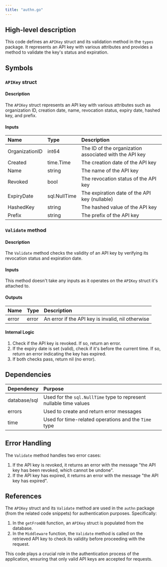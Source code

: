 ```yaml
---
title: "authn.go"
---
```


## High-level description
This code defines an `APIKey` struct and its validation method in the `types` package. It represents an API key with various attributes and provides a method to validate the key's status and expiration.

## Symbols

### `APIKey` struct
#### Description
The `APIKey` struct represents an API key with various attributes such as organization ID, creation date, name, revocation status, expiry date, hashed key, and prefix.

#### Inputs
| Name | Type | Description |
|:-----|:-----|:------------|
| OrganizationID | int64 | The ID of the organization associated with the API key |
| Created | time.Time | The creation date of the API key |
| Name | string | The name of the API key |
| Revoked | bool | The revocation status of the API key |
| ExpiryDate | sql.NullTime | The expiration date of the API key (nullable) |
| HashedKey | string | The hashed value of the API key |
| Prefix | string | The prefix of the API key |

### `Validate` method
#### Description
The `Validate` method checks the validity of an API key by verifying its revocation status and expiration date.

#### Inputs
This method doesn't take any inputs as it operates on the `APIKey` struct it's attached to.

#### Outputs
| Name | Type | Description |
|:-----|:-----|:------------|
| error | error | An error if the API key is invalid, nil otherwise |

#### Internal Logic
1. Check if the API key is revoked. If so, return an error.
2. If the expiry date is set (valid), check if it's before the current time. If so, return an error indicating the key has expired.
3. If both checks pass, return nil (no error).

## Dependencies
| Dependency | Purpose |
|:-----------|:--------|
| database/sql | Used for the `sql.NullTime` type to represent nullable time values |
| errors | Used to create and return error messages |
| time | Used for time-related operations and the `Time` type |

## Error Handling
The `Validate` method handles two error cases:
1. If the API key is revoked, it returns an error with the message "the API key has been revoked, which cannot be undone".
2. If the API key has expired, it returns an error with the message "the API key has expired".

## References
The `APIKey` struct and its `Validate` method are used in the `authn` package (from the related code snippets) for authentication purposes. Specifically:

1. In the `getFromDB` function, an `APIKey` struct is populated from the database.
2. In the `Middleware` function, the `Validate` method is called on the retrieved API key to check its validity before proceeding with the request.

This code plays a crucial role in the authentication process of the application, ensuring that only valid API keys are accepted for requests.